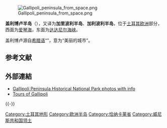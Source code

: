 [[File:Gallipoli_peninsula_from_space.png|right]]

'''盖利博卢半岛'''（{{lang-tr|Gelibolu Yarımadası}}），又译为'''加里波利半岛'''、'''加利波利半岛'''，位于[[土耳其|土耳其]][[欧洲|欧洲]]部分，西面为[[爱琴海|爱琴海]]，东面为[[达达尼尔海峡|达达尼尔海峡]]。

盖利博卢源自[[希腊语|希腊语]]“{{lang|el|Καλλίπολις}}”，意为“美丽的城市”。

== 参考文献 ==
{{Reflist}}

== 外部連結 ==
{{Commons category|Gallipoli (Turkey)}}
{{wikivoyage|Gallipoli}}
*[https://web.archive.org/web/20110524001248/http://e-turkey.net/v/canakkale_gallipoli/ Gallipoli Peninsula Historical National Park photos with info]
*[https://web.archive.org/web/20150428020931/http://gallipolitourguide.net/ Tours of Gallipoli]

{{-}}
{{威尼斯共和国海外领地}}
{{normdaten}}

{{coord|display=title}}

{{DEFAULTSORT:Gelibolu}}
[[Category:土耳其地形|Category:土耳其地形]]
[[Category:欧洲半岛|Category:欧洲半岛]]
[[Category:恰纳卡莱省|Category:恰纳卡莱省]]
[[Category:威尼斯共和国领土|Category:威尼斯共和国领土]]

{{Turkey-geo-stub}}